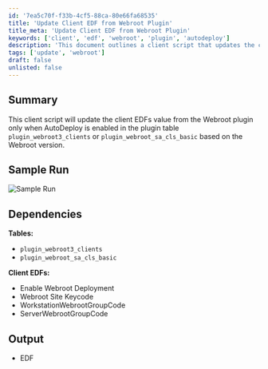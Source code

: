 ```yaml
---
id: '7ea5c70f-f33b-4cf5-88ca-80e66fa68535'
title: 'Update Client EDF from Webroot Plugin'
title_meta: 'Update Client EDF from Webroot Plugin'
keywords: ['client', 'edf', 'webroot', 'plugin', 'autodeploy']
description: 'This document outlines a client script that updates the client EDFs value based on the Webroot plugin settings, specifically when AutoDeploy is enabled. It details the necessary tables, client EDFs, and provides a sample run for better understanding.'
tags: ['update', 'webroot']
draft: false
unlisted: false
---
```

## Summary

This client script will update the client EDFs value from the Webroot plugin only when AutoDeploy is enabled in the plugin table `plugin_webroot3_clients` or `plugin_webroot_sa_cls_basic` based on the Webroot version.

## Sample Run

![Sample Run](../../../static/img/Webroot-Solution---Copy-Plugin-Data-to-EDFs/image_1.png)

## Dependencies

**Tables:**
- `plugin_webroot3_clients`
- `plugin_webroot_sa_cls_basic`

**Client EDFs:**
- Enable Webroot Deployment
- Webroot Site Keycode
- WorkstationWebrootGroupCode
- ServerWebrootGroupCode

## Output

- EDF











